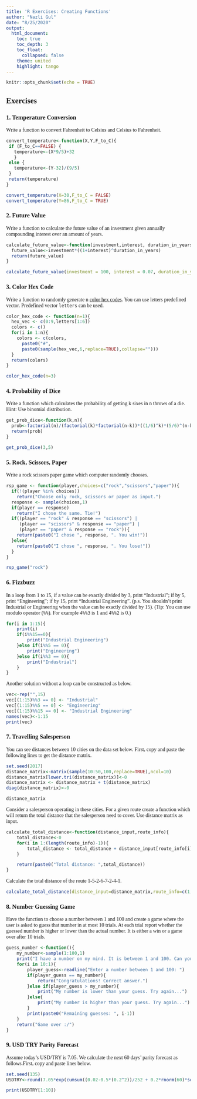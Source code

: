 ```yaml
---
title: 'R Exercises: Creating Functions'
author: "Nazli Gul"
date: "8/25/2020"
output: 
  html_document:
    toc: true
    toc_depth: 3
    toc_float:
      collapsed: false
    theme: united
    highlight: tango
---
```


```r
knitr::opts_chunk$set(echo = TRUE)
```

<style>
#TOC {
 color: 
 font-family: Calibri;
 background-color:
 border-color: darkred;
}
#header {
 color: darkred;
 font-family: Calibri;
 background-color:
}
body {
 font-family: Calibri;
 }
 
</style> 

## Exercises

### 1. Temperature Conversion
Write a function to convert Fahrenheit to Celsius and Celsius to Fahrenheit.

```r
convert_temperature<-function(X,Y,F_to_C){
 if (F_to_C==FALSE) {
   temperature<-(X*9/5)+32
   }
 else {
   temperature<-(Y-32)/(9/5)
 }
 return(temperature)
}

```
```r

convert_temperature(X=30,F_to_C = FALSE)
convert_temperature(Y=86,F_to_C = TRUE)
```

### 2. Future Value
Write a function to calculate the future value of an investment given annually compounding interest over an amount of years.

```r
calculate_future_value<-function(investment,interest, duration_in_years){
  future_value<-investment*((1+interest)^duration_in_years)
  return(future_value)
}

```
```r
calculate_future_value(investment = 100, interest = 0.07, duration_in_years = 5)
```


### 3. Color Hex Code
Write a function to randomly generate n [color hex codes](https://www.color-hex.com/). You can use letters predefined vector. Predefined vector `letters` can be used.

```r
color_hex_code <- function(n=1){
  hex_vec <- c(0:9,letters[1:6])
  colors <- c()
  for(i in 1:n){
    colors <- c(colors,
      paste0("#",
      paste0(sample(hex_vec,6,replace=TRUE),collapse="")))
  }
  return(colors)
}

```
```r
color_hex_code(n=3)
```

### 4. Probability of Dice
Write a function which calculates the probability of getting k sixes in n throws of a die. Hint: Use binomial distribution.

```r
get_prob_dice<-function(k,n){
  prob<-factorial(n)/(factorial(k)*factorial(n-k))*((1/6)^k)*(5/6)^(n-k)
  return(prob)
}

```
```r
get_prob_dice(3,5)
```


### 5. Rock, Scissors, Paper
Write a rock scissors paper game which computer randomly chooses.

```r
rsp_game <- function(player,choices=c("rock","scissors","paper")){
  if(!(player %in% choices))
    return("Choose only rock, scissors or paper as input.") 
  response <- sample(choices,1)
  if(player == response)
    return("I chose the same. Tie!")
  if((player == "rock" & response == "scissors") | 
     (player == "scissors" & response == "paper") |
     (player == "paper" & response == "rock")){
    return(paste0("I chose ", response, ". You win!"))
  }else{
    return(paste0("I chose ", response, ". You lose!"))
  }
}

```

```r
rsp_game("rock")
```

### 6. Fizzbuzz
In a loop from 1 to 15, if a value can be exactly divided by 3, print “Industrial”; if by 5, print “Engineering”; if by 15, print “Industrial Engineering”. (p.s. You shouldn’t print Industrial or Engineering when the value can be exactly divided by 15). (Tip: You can use modulo operator (`%%`). For example `4%%3` is 1 and `4%%2` is 0.)

```r
for(i in 1:15){
    print(i)
    if(i%%15==0){
        print("Industrial Engineering")
    }else if(i%%5 == 0){
        print("Engineering")
    }else if(i%%3 == 0){
        print("Industrial")
    }
}
```

Another solution without a loop can be constructed as below.

```r
vec<-rep("",15)
vec[(1:15)%%3 == 0] <- "Industrial"
vec[(1:15)%%5 == 0] <- "Engineering"
vec[(1:15)%%15 == 0] <- "Industrial Engineering"
names(vec)<-1:15
print(vec)
```

### 7. Travelling Salesperson

You can see distances between 10 cities on the data set below. First, copy and paste the following lines to get the distance matrix.

```r
set.seed(2017)
distance_matrix<-matrix(sample(10:50,100,replace=TRUE),ncol=10)
distance_matrix[lower.tri(distance_matrix)]<-0
distance_matrix <- distance_matrix + t(distance_matrix)
diag(distance_matrix)<-0

distance_matrix
```

Consider a salesperson operating in these cities. For a given route create a function which will return the total distance that the salesperson need to cover. Use distance matrix as input. 

```r
calculate_total_distance<-function(distance_input,route_info){
    total_distance<-0
    for(i in 1:(length(route_info)-1)){
        total_distance <- total_distance + distance_input[route_info[i],route_info[i+1]]
    }

    return(paste0("Total distance: ",total_distance))
}
```
Calculate the total distance of the route 1-5-2-6-7-2-4-1.
```r
calculate_total_distance(distance_input=distance_matrix,route_info=c(1,5,2,6,7,2,4,1))
```

### 8. Number Guessing Game

Have the function to choose a number between 1 and 100 and create a game where the user is asked to guess that number in at most 10 trials. At each trial report whether the guessed number is higher or lower than the actual number. It is either a win or a game over after 10 trials.

```r
guess_number <-function(){
    my_number<-sample(1:100,1)
    print("I have a number on my mind. It is between 1 and 100. Can you guess it in 10 trials?")
    for(i in 10:1){
        player_guess<-readline("Enter a number between 1 and 100: ")
        if(player_guess == my_number){
            return("Congratulations! Correct answer.")
        }else if(player_guess > my_number){
            print("My number is lower than your guess. Try again...")
        }else{
            print("My number is higher than your guess. Try again...")
        }
        print(paste0("Remaining guesses: ", i-1))
    }
    return("Game over :/")
}
```


### 9. USD TRY Parity Forecast

Assume today’s USD/TRY is 7.05. We calculate the next 60 days’ parity forecast as follows.First, copy and paste lines below. 

```r
set.seed(135)
USDTRY<-round(7.05*exp(cumsum((0.02-0.5*(0.2^2))/252 + 0.2*rnorm(60)*sqrt(1/252))),4)

print(USDTRY[1:10])
```


